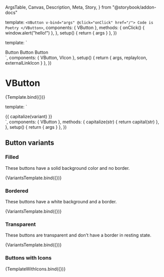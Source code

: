   ArgsTable,
  Canvas,
  Description,
  Meta,
  Story,
} from "@storybook/addon-docs"


<Meta title="Components/VButton" components={VButton} />

  template: `
    <VButton v-bind="args" @click="onClick" href="/">
      Code is Poetry
    </VButton>
  `,
  components: { VButton },
  methods: {
    onClick() {
      window.alert("hello!")
    },
  },
  setup() {
    return { args }
  },
})

  template: `
<div class="flex flex-col items-center gap-4 flex-wrap">
  <VButton :variant="args.variant" :size="args.size" :has-icon-start="true">
    <VIcon :icon-path="replayIcon" />Button
  </VButton>
  <VButton :variant="args.variant" :size="args.size" has-icon-end>
    Button<VIcon :icon-path="externalLinkIcon" />
  </VButton>
  <VButton :variant="args.variant" :size="args.size" has-icon-start has-icon-end>
    <VIcon :icon-path="replayIcon" />Button<VIcon :icon-path="externalLinkIcon" />
  </VButton>
</div>`,
  components: { VButton, VIcon },
  setup() {
    return { args, replayIcon, externalLinkIcon }
  },
})

# VButton

<Description of={VButton} />

<ArgsTable of={VButton} />

<Canvas>
  <Story
    name="VButton"
    parameters={{
      viewport: { defaultViewport: "sm" },
    }}
    argTypes={{
      as: {
        options: buttonForms,
        control: { type: "radio" },
      },
      variant: {
        options: buttonVariants,
        control: { type: "select" },
      },
      pressed: { control: "boolean" },
      size: {
        options: buttonSizes,
        control: { type: "radio" },
      },
      disabled: { control: "boolean" },
      focusableWhenDisabled: { control: "boolean" },
      type: { control: "text" },
    }}
  >
    {Template.bind({})}
  </Story>
</Canvas>

  template: `
<div class="flex gap-4 flex-wrap">
<VButton v-for="variant in args.variants"
    :variant="variant"
    :key="variant"
    class="description-bold"
    v-bind="args">
    {{ capitalize(variant) }}
    </VButton>
  </div>`,
  components: { VButton },
  methods: {
    capitalize(str) {
      return capital(str)
    },
  },
  setup() {
    return { args }
  },
})

## Button variants

### Filled

These buttons have a solid background color and no border.

<Canvas>
  <Story
    name="filled"
    args={{
      variants: ["filled-pink", "filled-dark", "filled-gray", "filled-white"],
    }}
    argTypes={{
      pressed: { control: "boolean" },
      size: {
        options: buttonSizes,
        control: { type: "radio" },
      },
      disabled: { control: "boolean" },
    }}
  >
    {VariantsTemplate.bind({})}
  </Story>
</Canvas>

### Bordered

These buttons have a white background and a border.

<Canvas>
  <Story
    name="bordered"
    args={{ variants: ["bordered-gray", "bordered-dark"] }}
    argTypes={{
      pressed: { control: "boolean" },
      size: {
        options: buttonSizes,
        control: { type: "radio" },
      },
      disabled: { control: "boolean" },
    }}
  >
    {VariantsTemplate.bind({})}
  </Story>
</Canvas>

### Transparent

These buttons are transparent and don't have a border in resting state.

<Canvas>
  <Story
    name="transparent"
    args={{
      variants: ["transparent-gray", "transparent-dark"],
    }}
    argTypes={{
      pressed: { control: "boolean" },
      size: {
        options: buttonSizes,
        control: { type: "radio" },
      },
      disabled: { control: "boolean" },
    }}
  >
    {VariantsTemplate.bind({})}
  </Story>
</Canvas>

### Buttons with Icons

<Canvas>
  <Story
    name="icons"
    argTypes={{
      pressed: { control: "boolean" },
      size: {
        options: buttonSizes,
        control: { type: "radio" },
      },
      variant: {
        options: [
          "filled-pink",
          "filled-dark",
          "filled-gray",
          "filled-white",
          "bordered-gray",
          "bordered-dark",
          "transparent-gray",
          "transparent-dark",
        ],
        control: { type: "select" },
      },
      disabled: { control: "boolean" },
    }}
  >
    {TemplateWithIcons.bind({})}
  </Story>
</Canvas>
